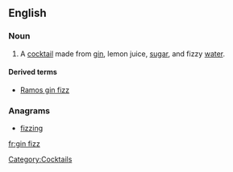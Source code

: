 ==English==

===Noun===
{{en-noun|es|sg=[[gin]] [[fizz]]}}

# A [[cocktail]] made from [[gin]], lemon juice, [[sugar]], and fizzy [[water]].

====Derived terms====
* [[Ramos gin fizz]]

===Anagrams===
* [[fizzing#English|fizzing]]

[[Category:Cocktails]]

[[fr:gin fizz]]